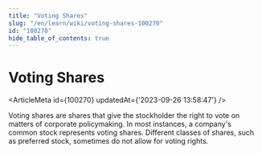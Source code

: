 ```yaml
---
title: "Voting Shares"
slug: "/en/learn/wiki/voting-shares-100270"
id: "100270"
hide_table_of_contents: true
---
```



# Voting Shares

<ArticleMeta id={100270} updatedAt={'2023-09-26 13:58:47'} />
<div className='border-solid border-b border-t-0 my-4 border-[var(--ifm-color-gray-300)]' />

Voting shares are shares that give the stockholder the right to vote on matters of corporate policymaking. In most instances, a company's common stock represents voting shares. Different classes of shares, such as preferred stock, sometimes do not allow for voting rights.
